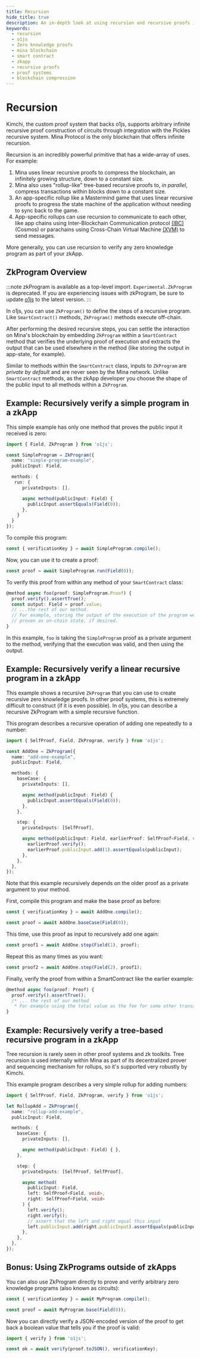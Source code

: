 ```yaml
---
title: Recursion
hide_title: true
description: An in-depth look at using recursion and recursive proofs in o1js to create efficient, infinitely growing structures for applications like Mina. Learn how to use o1js for constructing and verifying simple and complex recursive programs in your zkApp.
keywords:
  - recursion
  - o1js
  - Zero knowledge proofs
  - mina blockchain
  - smart contract
  - zkapp
  - recursive proofs
  - proof systems
  - blockchain compression
---
```


# Recursion

Kimchi, the custom proof system that backs o1js, supports arbitrary infinite recursive proof construction of circuits through integration with the Pickles recursive system. Mina Protocol is the only blockchain that offers infinite recursion.

Recursion is an incredibly powerful primitive that has a wide-array of uses. For example:

1. Mina uses linear recursive proofs to compress the blockchain, an infinitely growing structure, down to a constant size.
2. Mina also uses "rollup-like" tree-based recursive proofs to, _in parallel_, compress transactions within blocks down to a constant size.
3. An app-specific rollup like a Mastermind game that uses linear recursive proofs to progress the state machine of the application without needing to sync back to the game.
4. App-specific rollups can use recursion to communicate to each other, like app chains using Inter-Blockchain Communication protocol [(IBC)](https://cosmos.network/ibc/) (Cosmos) or parachains using Cross-Chain Virtual Machine [(XVM)](https://wiki.polkadot.network/docs/learn-xcm) to send messages.

More generally, you can use recursion to verify any zero knowledge program as part of your zkApp.

## ZkProgram Overview

:::note
zkProgram is available as a top-level import. `Experimental.ZkProgram` is deprecated. If you are experiencing issues with zkProgram, be sure to update [o1js](https://github.com/o1-labs/o1js) to the latest version.
:::

In o1js, you can use `ZkProgram()` to define the steps of a recursive program. Like `SmartContract()` methods, `ZkProgram()` methods execute off-chain.

After performing the desired recursive steps, you can settle the interaction on Mina's blockchain by embedding  `ZkProgram` within a `SmartContract` method that verifies the underlying proof of execution and extracts the output that can be used elsewhere in the method (like storing the output in app-state, for example).

Similar to methods within the `SmartContract` class, inputs to `ZkProgram` are _private by default_ and are never seen by the Mina network.  Unlike `SmartContract` methods, as the zkApp developer you choose the shape of the public input to all methods within a `ZkProgram`.

## Example: Recursively verify a simple program in a zkApp

This simple example has only one method that proves the public input it received is zero:

```typescript
import { Field, ZkProgram } from 'o1js';

const SimpleProgram = ZkProgram({
  name: "simple-program-example",
  publicInput: Field,

  methods: {
   run: {
      privateInputs: [],

      async method(publicInput: Field) {
        publicInput.assertEquals(Field(0));
      },
    }
  }
});
```

To compile this program:

```typescript
const { verificationKey } = await SimpleProgram.compile();
```

Now, you can use it to create a proof:

```typescript
const proof = await SimpleProgram.run(Field(0));
```

To verify this proof from within any method of your `SmartContract` class:

```typescript
@method async foo(proof: SimpleProgram.Proof) {
  proof.verify().assertTrue();
  const output: Field = proof.value;
  // ...the rest of our method.
  // For example, storing the output of the execution of the program we've
  // proven as on-chain state, if desired.
}
```

In this example, `foo` is taking the `SimpleProgram` proof as a private argument to the method, verifying that the execution was valid, and then using the output.

## Example: Recursively verify a linear recursive program in a zkApp

This example shows a recursive `ZkProgram` that you can use to create recursive zero knowledge proofs. In other proof systems, this is extremely difficult to construct (if it is even possible). In o1js, you can describe a recursive ZkProgram with a simple recursive function.

This program describes a recursive operation of adding one repeatedly to a number:

```typescript
import { SelfProof, Field, ZkProgram, verify } from 'o1js';

const AddOne = ZkProgram({
  name: "add-one-example",
  publicInput: Field,

  methods: {
    baseCase: {
      privateInputs: [],

      async method(publicInput: Field) {
        publicInput.assertEquals(Field(0));
      },
    },

    step: {
      privateInputs: [SelfProof],

      async method(publicInput: Field, earlierProof: SelfProof<Field, void>) {
        earlierProof.verify();
        earlierProof.publicInput.add(1).assertEquals(publicInput);
      },
    },
  },
});
```

Note that this example recursively depends on the older proof as a private argument to your method.

First, compile this program and make the base proof as before:

```typescript
const { verificationKey } = await AddOne.compile();

const proof = await AddOne.baseCase(Field(0));
```

This time, use this proof as input to recursively add one again:

```typescript
const proof1 = await AddOne.step(Field(1), proof);
```

Repeat this as many times as you want:

```typescript
const proof2 = await AddOne.step(Field(2), proof1);
```

Finally, verify the proof from within a SmartContract like the earlier example:

```typescript
@method async foo(proof: Proof) {
  proof.verify().assertTrue();
  /* ... the rest of our method
   * For example using the total value as the fee for some other transaction. */
}
```

## Example: Recursively verify a tree-based recursive program in a zkApp

Tree recursion is rarely seen in other proof systems and zk toolkits. Tree recursion is used internally within Mina as part of its decentralized prover and sequencing mechanism for rollups, so it's supported very robustly by Kimchi.

This example program describes a very simple rollup for adding numbers:

```typescript
import { SelfProof, Field, ZkProgram, verify } from 'o1js';

let RollupAdd = ZkProgram({
  name: "rollup-add-example",
  publicInput: Field,

  methods: {
    baseCase: {
      privateInputs: [],

      async method(publicInput: Field) { },
    },

    step: {
      privateInputs: [SelfProof, SelfProof],

      async method(
        publicInput: Field,
        left: SelfProof<Field, void>,
        right: SelfProof<Field, void>
      ) {
        left.verify();
        right.verify();
        // assert that the left and right equal this input
        left.publicInput.add(right.publicInput).assertEquals(publicInput);
      },
    },
  },
});
```

## Bonus: Using ZkPrograms outside of zkApps

You can also use ZkProgram directly to prove and verify arbitrary zero knowledge programs (also known as circuits):

```typescript
const { verificationKey } = await MyProgram.compile();

const proof = await MyProgram.base(Field(0));
```

Now you can directly verify a JSON-encoded version of the proof to get back a boolean value that tells you if the proof is valid:

```typescript
import { verify } from 'o1js';

const ok = await verify(proof.toJSON(), verificationKey);
```

